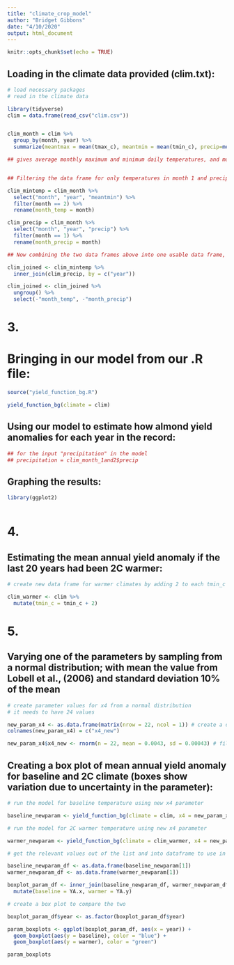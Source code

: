```yaml
---
title: "climate_crop_model"
author: "Bridget Gibbons"
date: "4/10/2020"
output: html_document
---
```


```r
knitr::opts_chunk$set(echo = TRUE)
```

## Loading in the climate data provided (clim.txt): 

```r

# load necessary packages
# read in the climate data

library(tidyverse)
clim = data.frame(read_csv("clim.csv"))


clim_month = clim %>% 
  group_by(month, year) %>% 
  summarize(meantmax = mean(tmax_c), meantmin = mean(tmin_c), precip=mean(precip)) 

## gives average monthly maximum and minimum daily temperatures, and monthly precipitation from a data frame called clim


## Filtering the data frame for only temperatures in month 1 and precipitation in month 2.

clim_mintemp = clim_month %>% 
  select("month", "year", "meantmin") %>% 
  filter(month == 2) %>% 
  rename(month_temp = month)

clim_precip = clim_month %>% 
  select("month", "year", "precip") %>% 
  filter(month == 1) %>% 
  rename(month_precip = month)

## Now combining the two data frames above into one usable data frame, "clim_joined":

clim_joined <- clim_mintemp %>% 
  inner_join(clim_precip, by = c("year"))

clim_joined <- clim_joined %>% 
  ungroup() %>% 
  select(-"month_temp", -"month_precip")


```

# 3. 
# Bringing in our model from our .R file:

```r

source("yield_function_bg.R")

yield_function_bg(climate = clim)

```


## Using our model to estimate how almond yield anomalies for each year in the record:

```r

## for the input "precipitation" in the model
## precipitation = clim_month_1and2$precip

```


## Graphing the results:

```r

library(ggplot2)



```


# 4.
## Estimating the mean annual yield anomaly if the last 20 years had been 2C warmer:

```r

# create new data frame for warmer climates by adding 2 to each tmin_c value

clim_warmer <- clim %>% 
  mutate(tmin_c = tmin_c + 2)

```

# 5.
## Varying one of the parameters by sampling from a normal distribution; with mean the value from Lobell et al., (2006) and standard deviation 10% of the mean

```r

# create parameter values for x4 from a normal distribution
# it needs to have 24 values

new_param_x4 <- as.data.frame(matrix(nrow = 22, ncol = 1)) # create a data frame to store the parameter values
colnames(new_param_x4) = c("x4_new")

new_param_x4$x4_new <- rnorm(n = 22, mean = 0.0043, sd = 0.00043) # fill in the dataframe column with new parameter values for x4: centered on a mean of 0.0043 with a standard deviation of 10% of the meean

```

## Creating a box plot of mean annual yield anomaly for baseline and 2C climate (boxes show variation due to uncertainty in the parameter):

```r

# run the model for baseline temperature using new x4 parameter

baseline_newparam <- yield_function_bg(climate = clim, x4 = new_param_x4$x4_new)

# run the model for 2C warmer temperature using new x4 parameter

warmer_newparam <- yield_function_bg(climate = clim_warmer, x4 = new_param_x4$x4_new)

# get the relevant values out of the list and into dataframe to use in the plot

baseline_newparam_df <- as.data.frame(baseline_newparam[1])
warmer_newparam_df <- as.data.frame(warmer_newparam[1])

boxplot_param_df <- inner_join(baseline_newparam_df, warmer_newparam_df, by = "year") %>% 
  mutate(baseline = YA.x, warmer = YA.y)

# create a box plot to compare the two

boxplot_param_df$year <- as.factor(boxplot_param_df$year)

param_boxplots <- ggplot(boxplot_param_df, aes(x = year)) +
  geom_boxplot(aes(y = baseline), color = "blue") +
  geom_boxplot(aes(y = warmer), color = "green")

param_boxplots

```
